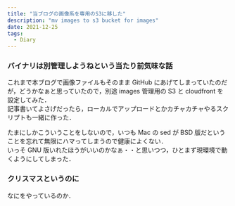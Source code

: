 ```yaml
---
title: "当ブログの画像系を専用のS3に移した"
description: "mv images to s3 bucket for images"
date: 2021-12-25
tags:
  - Diary
---
```


### バイナリは別管理しようねという当たり前気味な話

これまで本ブログで画像ファイルもそのまま GitHub にあげてしまっていたのだが，どうかなぁと思っていたので，別途 images 管理用の S3 と cloudfront を設定してみた．  
記事書いてよさげだったら，ローカルでアップロードとかカチャカチャやるスクリプトも一緒に作った．

たまにしかこういうことをしないので，いつも Mac の sed が BSD 版だということを忘れて無限にハマってしまうので健康によくない．  
いっそ GNU 版いれたほうがいいのかなぁ・・と思いつつ，ひとまず現環境で動くようにしてしまった．


### クリスマスというのに

なにをやっているのか．
